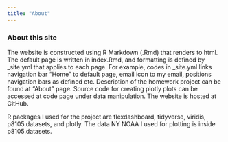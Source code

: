 ```yaml
---
title: "About"
---
```


### About this site

The website is constructed using R Markdown (.Rmd) that renders to html. The default page is written in index.Rmd, and formatting is defined by _site.yml that applies to each page. For example, codes in _site.yml links navigation bar "Home" to default page, email icon to my email, positions navigation bars as defined etc. Description of the homework project can be found at "About" page. Source code for creating plotly plots can be accessed at code page under data manipulation. The website is hosted at GitHub.

R packages I used for the project are flexdashboard, tidyverse, viridis, p8105.datasets, and plotly. The data NY NOAA I used for plotting is inside p8105.datasets.